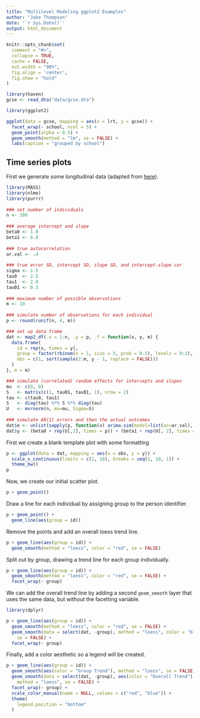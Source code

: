```yaml
---
title: "Multilevel Modeling ggplot2 Examples"
author: "Jake Thompson"
date: '`r Sys.Date()`'
output: html_document
---
```


```r
knitr::opts_chunk$set(
  comment = "#>",
  collapse = TRUE,
  cache = FALSE,
  out.width = "90%",
  fig.align = 'center',
  fig.show = "hold"
)
```


```r
library(haven)
gcse <- read_dta("data/gcse.dta")
```

```r
library(ggplot2)

ggplot(data = gcse, mapping = aes(x = lrt, y = gcse)) +
  facet_wrap(~ school, ncol = 5) +
  geom_point(alpha = 0.5) +
  geom_smooth(method = "lm", se = FALSE) +
  labs(caption = "grouped by school")
```


## Time series plots

First we generate some longitudinal data (adapted from [here](https://hopstat.wordpress.com/2014/10/30/my-commonly-done-ggplot2-graphs/)).

```r
library(MASS)
library(nlme)
library(purrr)
 
### set number of individuals
n <- 200
 
### average intercept and slope
beta0 <- 1.0
beta1 <- 6.0
 
### true autocorrelation
ar.val <- .4
 
### true error SD, intercept SD, slope SD, and intercept-slope cor
sigma <- 1.5
tau0  <- 2.5
tau1  <- 2.0
tau01 <- 0.3
 
### maximum number of possible observations
m <- 10
 
### simulate number of observations for each individual
p <- round(runif(n, 4, m))

### set up data frame
dat <- map2_df(.x = 1:n, .y = p, .f = function(x, y, m) {
  data.frame(
    id = rep(x, times = y),
    group = factor(rbinom(n = 1, size = 3, prob = 0.5), levels = 0:3),
    obs = c(1, sort(sample(2:m, y - 1, replace = FALSE)))
  )
}, m = m)

### simulate (correlated) random effects for intercepts and slopes
mu  <- c(0, 0)
S   <- matrix(c(1, tau01, tau01, 1), nrow = 2)
tau <- c(tau0, tau1)
S   <- diag(tau) %*% S %*% diag(tau)
U   <- mvrnorm(n, mu=mu, Sigma=S)
 
### simulate AR(1) errors and then the actual outcomes
dat$e <- unlist(sapply(p, function(x) arima.sim(model=list(ar=ar.val), n=x) * sqrt(1-ar.val^2) * sigma))
dat$y <- (beta0 + rep(U[,1], times = p)) + (beta1 + rep(U[, 2], times = p)) * log(dat$obs) + dat$e
```

First we create a blank template plot with some formatting

```r
p <- ggplot(data = dat, mapping = aes(x = obs, y = y)) +
  scale_x_continuous(limits = c(1, 10), breaks = seq(1, 10, 1)) +
  theme_bw()
p
```

Now, we create our initial scatter plot.

```r
p + geom_point()
```

Draw a line for each individual by assigning group to the person identifier.

```r
p + geom_point() +
  geom_line(aes(group = id))
```

Remove the points and add an overall loess trend line.

```r
p + geom_line(aes(group = id)) +
  geom_smooth(method = "loess", color = "red", se = FALSE)
```

Split out by group, drawing a trend line for each group individually.

```r
p + geom_line(aes(group = id)) +
  geom_smooth(method = "loess", color = "red", se = FALSE) +
  facet_wrap(~ group)
```

We can add the overall trend line by adding a second `geom_smooth` layer that uses the same data, but without the facetting variable.

```r
library(dplyr)

p + geom_line(aes(group = id)) +
  geom_smooth(method = "loess", color = "red", se = FALSE) +
  geom_smooth(data = select(dat, -group), method = "loess", color = "blue",
    se = FALSE) +
  facet_wrap(~ group)
```

Finally, add a color aesthetic so a legend will be created.

```r
p + geom_line(aes(group = id)) +
  geom_smooth(aes(color = "Group Trend"), method = "loess", se = FALSE) +
  geom_smooth(data = select(dat, -group), aes(color = "Overall Trend"),
    method = "loess", se = FALSE) +
  facet_wrap(~ group) +
  scale_color_manual(name = NULL, values = c("red", "blue")) +
  theme(
    legend.position = "bottom"
  )
```

